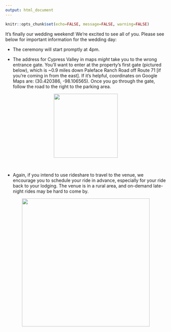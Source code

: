 ```yaml
---
output: html_document
---
```


```r
knitr::opts_chunk$set(echo=FALSE, message=FALSE, warning=FALSE)
```

It's finally our wedding weekend! We're excited to see all of you. Please see below for important information for the wedding day:

- The ceremony will start promptly at 4pm.

- The address for Cypress Valley in maps *might* take you to the wrong entrance gate. You'll want to enter at the property's first gate (pictured below), which is ~0.9 miles down Paleface Ranch Road off Route 71 [if you're coming in from the east]. If it's helpful, coordinates on Google Maps are: (30.420386, -98.106565). Once you go through the gate, follow the road to the right to the parking area.

<center><img src="images/gate.JPG" width="200px"></center>

\ 

- Again, if you intend to use rideshare to travel to the venue, we encourage you to schedule your ride in advance, especially for your ride back to your lodging. The venue is in a rural area, and on-demand late-night rides may be hard to come by.

<center><img src="images/as/as_01.JPG" width="400px"></center>

